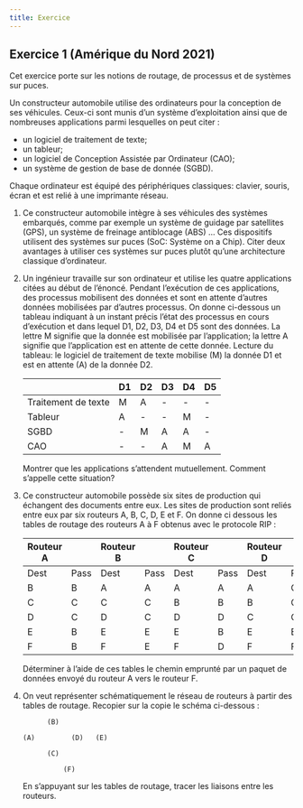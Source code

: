 ```yaml
---
title: Exercice
---
```


## Exercice 1 (Amérique du Nord 2021)

Cet exercice porte sur les notions de routage, de processus et de systèmes sur puces.

Un constructeur automobile utilise des ordinateurs pour la conception de ses véhicules.
Ceux-ci sont munis d'un système d'exploitation ainsi que de nombreuses applications parmi lesquelles on peut citer :

- un logiciel de traitement de texte;
- un tableur;
- un logiciel de Conception Assistée par Ordinateur (CAO);
- un système de gestion de base de donnée (SGBD).

Chaque ordinateur est équipé des périphériques classiques: clavier, souris, écran et est relié à une imprimante réseau.

1.  Ce constructeur automobile intègre à ses véhicules des systèmes embarqués, comme par exemple un système de guidage par satellites (GPS), un système de freinage antiblocage (ABS) ...
    Ces dispositifs utilisent des systèmes sur puces (SoC: Système on a Chip).
    Citer deux avantages à utiliser ces systèmes sur puces plutôt qu'une architecture classique d'ordinateur.

2.  Un ingénieur travaille sur son ordinateur et utilise les quatre applications citées au début de l'énoncé.
    Pendant l'exécution de ces applications, des processus mobilisent des données et sont en attente d'autres données mobilisées par d'autres processus.
    On donne ci-dessous un tableau indiquant à un instant précis l'état des processus en cours d'exécution et dans lequel D1, D2, D3, D4 et D5 sont des données.
    La lettre M signifie que la donnée est mobilisée par l'application; la lettre A signifie que l'application est en attente de cette donnée.
    Lecture du tableau: le logiciel de traitement de texte mobilise (M) la donnée D1 et est en attente (A) de la donnée D2.

    |                     | D1 | D2 | D3 | D4 | D5 |
    |---------------------|----|----|----|----|----|
    | Traitement de texte | M  | A  | -  | -  | -  |
    | Tableur             | A  | -  | -  | M  | -  |
    | SGBD                | -  | M  | A  | A  | -  |
    | CAO                 | -  | -  | A  | M  | A  |

    Montrer que les applications s'attendent mutuellement. Comment s'appelle cette situation?

3.  Ce constructeur automobile possède six sites de production qui échangent des documents entre eux. Les sites de production sont reliés entre eux par six routeurs A, B, C, D, E et F.
    On donne ci dessous les tables de routage des routeurs A à F obtenus avec le protocole RIP :

    | Routeur A |       | Routeur B |       | Routeur C |       | Routeur D |       | Routeur E |       | Routeur F |       |
    |-----------|-------|-----------|-------|-----------|-------|-----------|-------|-----------|-------|-----------|-------|
    | Dest      | Pass  | Dest      | Pass  | Dest      | Pass  | Dest      | Pass  | Dest      | Pass  | Dest      | Pass  |
    | B         | B     | A         | A     | A         | A     | A         | C     | A         | B     | A         | D     |
    | C         | C     | C         | C     | B         | B     | B         | C     | B         | B     | B         | E     |
    | D         | C     | D         | C     | D         | D     | C         | C     | C         | B     | C         | D     |
    | E         | B     | E         | E     | E         | B     | E         | E     | D         | D     | D         | D     |
    | F         | B     | F         | E     | F         | D     | F         | F     | F         | F     | E         | E     |

    Déterminer à l'aide de ces tables le chemin emprunté par un paquet de données envoyé du routeur A vers le routeur F.

4.  On veut représenter schématiquement le réseau de routeurs à partir des tables de routage.
    Recopier sur la copie le schéma ci-dessous :

    ```text
          (B)

    (A)         (D)   (E)

          (C)

              (F)
    ```

    En s'appuyant sur les tables de routage, tracer les liaisons entre les routeurs.

